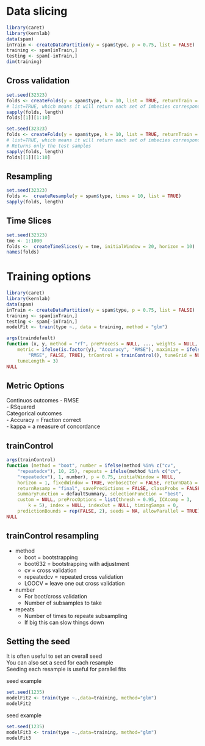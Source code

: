 # Data slicing

```r
library(caret)
library(kernlab)
data(spam)
inTrain <- createDataPartition(y = spam$type, p = 0.75, list = FALSE)
training <- spam[inTrain,]
testing <- spam[-inTrain,]
dim(training)
```
## Cross validation
```r
set.seed(32323)
folds <- createFolds(y = spam$type, k = 10, list = TRUE, returnTrain = TRUE)
# list=TRUE, which means it will return each set of imbecies corresponding to a particular fold as a set of as a list. 
sapply(folds, length)
folds[[1]][1:10]
```

```r
set.seed(32323)
folds <- createFolds(y = spam$type, k = 10, list = TRUE, returnTrain = FALSE)
# list=TRUE, which means it will return each set of imbecies corresponding to a particular fold as a set of as a list. 
# Returns only the test samples
sapply(folds, length)
folds[[1]][1:10]
```

## Resampling

```r
set.seed(32323)
folds <-  createResample(y = spam$type, times = 10, list = TRUE)
sapply(folds, length)
```

## Time Slices

```r
set.seed(32323)
tme <- 1:1000
folds <-  createTimeSlices(y = tme, initialWindow = 20, horizon = 10)
names(folds)
```

# Training options

```r
library(caret)
library(kernlab)
data(spam)
inTrain <- createDataPartition(y = spam$type, p = 0.75, list = FALSE)
training <- spam[inTrain,]
testing <- spam[-inTrain,]
modelFit <- train(type ~., data = training, method = "glm")
```

```r
args(traindefault)
function (x, y, method = "rf", preProcess = NULL, ..., weights = NULL, 
    metric = ifelse(is.factor(y), "Accuracy", "RMSE"), maximize = ifelse(metric == 
        "RMSE", FALSE, TRUE), trControl = trainControl(), tuneGrid = NULL, 
    tuneLength = 3) 
NULL
```

## Metric Options

Continuos outcomes
  - RMSE  
  - RSquared  
Categorical outcomes  
  - Accuracy = Fraction correct  
  - kappa = a measure of concordance  
  
## trainControl

```r
args(trainControl)
function (method = "boot", number = ifelse(method %in% c("cv", 
    "repeatedcv"), 10, 25), repeats = ifelse(method %in% c("cv", 
    "repeatedcv"), 1, number), p = 0.75, initialWindow = NULL, 
    horizon = 1, fixedWindow = TRUE, verboseIter = FALSE, returnData = TRUE, 
    returnResamp = "final", savePredictions = FALSE, classProbs = FALSE, 
    summaryFunction = defaultSummary, selectionFunction = "best", 
    custom = NULL, preProcOptions = list(thresh = 0.95, ICAcomp = 3, 
        k = 5), index = NULL, indexOut = NULL, timingSamps = 0, 
    predictionBounds = rep(FALSE, 2), seeds = NA, allowParallel = TRUE) 
NULL
```

## trainControl resampling

- method  
  - boot = bootstrapping  
  - boot632 = bootstrapping with adjustment  
  - cv = cross validation  
  - repeatedcv = repeated cross validation  
  - LOOCV = leave one out cross validation  
- number  
  - For boot/cross validation  
  - Number of subsamples to take  
- repeats  
  - Number of times to repeate subsampling  
  - If big this can slow things down  
  
## Setting the seed

It is often useful to set an overall seed  
You can also set a seed for each resample  
Seeding each resample is useful for parallel fits  

seed example
```r
set.seed(1235)
modelFit2 <- train(type ~.,data=training, method="glm")
modelFit2
```

seed example
```r
set.seed(1235)
modelFit3 <- train(type ~.,data=training, method="glm")
modelFit3
```
